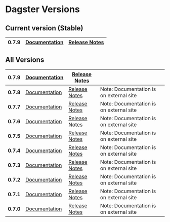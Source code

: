 # Dagster Versions

## Current version (Stable)

| **0.7.9** | [Documentation](/docs/install) | [Release Notes](https://github.com/dagster-io/dagster/releases/tag/0.7.9) |
| --------- | ------------------------------ | ------------------------------------------------------------------------- |


## All Versions

| **0.7.9** | [Documentation](/0.7.9/docs/install)                      | [Release Notes](https://github.com/dagster-io/dagster/releases/tag/0.7.9) |                                         |
| --------- | --------------------------------------------------------- | ------------------------------------------------------------------------- | --------------------------------------- |
| **0.7.8** | [Documentation](https://dagster.readthedocs.io/en/0.7.8/) | [Release Notes](https://github.com/dagster-io/dagster/releases/tag/0.7.8) | Note: Documentation is on external site |
| **0.7.7** | [Documentation](https://dagster.readthedocs.io/en/0.7.7/) | [Release Notes](https://github.com/dagster-io/dagster/releases/tag/0.7.8) | Note: Documentation is on external site |
| **0.7.6** | [Documentation](https://dagster.readthedocs.io/en/0.7.6/) | [Release Notes](https://github.com/dagster-io/dagster/releases/tag/0.7.6) | Note: Documentation is on external site |
| **0.7.5** | [Documentation](https://dagster.readthedocs.io/en/0.7.4/) | [Release Notes](https://github.com/dagster-io/dagster/releases/tag/0.7.5) | Note: Documentation is on external site |
| **0.7.4** | [Documentation](https://dagster.readthedocs.io/en/0.7.4/) | [Release Notes](https://github.com/dagster-io/dagster/releases/tag/0.7.4) | Note: Documentation is on external site |
| **0.7.3** | [Documentation](https://dagster.readthedocs.io/en/0.7.3/) | [Release Notes](https://github.com/dagster-io/dagster/releases/tag/0.7.3) | Note: Documentation is on external site |
| **0.7.2** | [Documentation](https://dagster.readthedocs.io/en/0.7.2/) | [Release Notes](https://github.com/dagster-io/dagster/releases/tag/0.7.2) | Note: Documentation is on external site |
| **0.7.1** | [Documentation](https://dagster.readthedocs.io/en/0.7.1/) | [Release Notes](https://github.com/dagster-io/dagster/releases/tag/0.7.1) | Note: Documentation is on external site |
| **0.7.0** | [Documentation](https://dagster.readthedocs.io/en/0.7.0/) | [Release Notes](https://github.com/dagster-io/dagster/releases/tag/0.7.0) | Note: Documentation is on external site |
